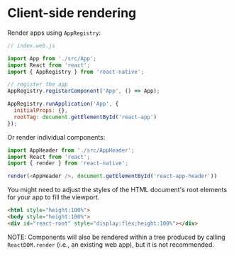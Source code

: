 <Meta title="Guides|Client-side" />

# Client-side rendering

Render apps using `AppRegistry`:

```js
// index.web.js

import App from './src/App';
import React from 'react';
import { AppRegistry } from 'react-native';

// register the app
AppRegistry.registerComponent('App', () => App);

AppRegistry.runApplication('App', {
  initialProps: {},
  rootTag: document.getElementById('react-app')
});
```

Or render individual components:

```js
import AppHeader from './src/AppHeader';
import React from 'react';
import { render } from 'react-native';

render(<AppHeader />, document.getElementById('react-app-header'))
```

You might need to adjust the styles of the HTML document's root elements for
your app to fill the viewport.

```html
<html style="height:100%">
<body style="height:100%">
<div id="react-root" style="display:flex;height:100%"></div>
```

NOTE: Components will also be rendered within a tree produced by calling
`ReactDOM.render` (i.e., an existing web app), but it is not recommended.
